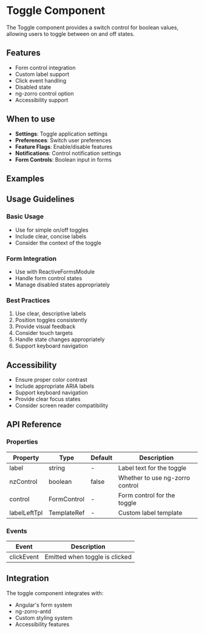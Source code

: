
<Meta of={ToggleStories} />

# Toggle Component

The Toggle component provides a switch control for boolean values, allowing users to toggle between on and off states.

## Features

- Form control integration
- Custom label support
- Click event handling
- Disabled state
- ng-zorro control option
- Accessibility support

## When to use

- **Settings**: Toggle application settings
- **Preferences**: Switch user preferences
- **Feature Flags**: Enable/disable features
- **Notifications**: Control notification settings
- **Form Controls**: Boolean input in forms

## Examples

<Primary />

## Usage Guidelines

### Basic Usage
- Use for simple on/off toggles
- Include clear, concise labels
- Consider the context of the toggle

### Form Integration
- Use with ReactiveFormsModule
- Handle form control states
- Manage disabled states appropriately

### Best Practices
1. Use clear, descriptive labels
2. Position toggles consistently
3. Provide visual feedback
4. Consider touch targets
5. Handle state changes appropriately
6. Support keyboard navigation

## Accessibility

- Ensure proper color contrast
- Include appropriate ARIA labels
- Support keyboard navigation
- Provide clear focus states
- Consider screen reader compatibility

## API Reference

<Controls />

### Properties

| Property | Type | Default | Description |
|----------|------|---------|-------------|
| label | string | - | Label text for the toggle |
| nzControl | boolean | false | Whether to use ng-zorro control |
| control | FormControl | - | Form control for the toggle |
| labelLeftTpl | TemplateRef | - | Custom label template |

### Events

| Event | Description |
|-------|-------------|
| clickEvent | Emitted when toggle is clicked |

## Integration

The toggle component integrates with:
- Angular's form system
- ng-zorro-antd
- Custom styling system
- Accessibility features
